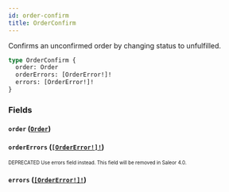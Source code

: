 ```yaml
---
id: order-confirm
title: OrderConfirm
---
```


Confirms an unconfirmed order by changing status to unfulfilled.

```graphql
type OrderConfirm {
  order: Order
  orderErrors: [OrderError!]!
  errors: [OrderError!]!
}
```

### Fields

#### `order` ([`Order`](/developer/api-reference/objects/order.mdx))

#### `orderErrors` ([`[OrderError!]!`](/developer/api-reference/objects/order-error.mdx))

<sub><sup><span className="deprecatedTag">DEPRECATED</span> Use errors field instead. This field will be removed in Saleor 4.0.</sup></sub>

#### `errors` ([`[OrderError!]!`](/developer/api-reference/objects/order-error.mdx))
